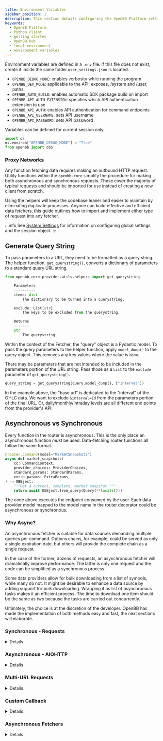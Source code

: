 ```yaml
---
title: Environment Variables
sidebar_position: 3
description: This section details configuring the OpenBB Platform settings and environment variables.
keywords:
  - OpenBB Platform
  - Python client
  - getting started
  - OpenBB Hub
  - local environment
  - environment variables
---
```



<HeadTitle title="User Settings & Environment Variables | OpenBB Platform Docs" />

Environment variables are defined in a `.env` file. If this file does not exist, create it inside the same folder `user_settings.json` is located.

- `OPENBB_DEBUG_MODE`: enables verbosity while running the program
- `OPENBB_DEV_MODE`: applicable to the API; exposes, /system and /user, paths.
- `OPENBB_AUTO_BUILD`: enables automatic SDK package build on import
- `OPENBB_API_AUTH_EXTENSION`: specifies which API authentication extension to use
- `OPENBB_API_AUTH`: enables API authentication for command endpoints
- `OPENBB_API_USERNAME`: sets API username
- `OPENBB_API_PASSWORD`: sets API password

Variables can be defined for current session only.

```python
import os
os.environ["OPENBB_DEBUG_MODE"] = "True"
from openbb import obb
```

### Proxy Networks

Any function fetching data requires making an outbound HTTP request. Utility functions within the `openbb-core` simplify the procedure for making both asynchronous and synchronous requests. These cover the majority of typical requests and should be imported for use instead of creating a new client from scratch.

Using the helpers will keep the codebase leaner and easier to maintain by eliminating duplicate processes. Anyone can build effective and efficient data fetchers, this guide outlines how to import and implement either type of request into any fetcher.

:::info
See [System Settings](/platform/settings/system_settings) for information on configuring global settings and the session object.
:::

## Generate Query String

To pass parameters to a URL, they need to be formatted as a query string. The helper function, `get_querystring()`, converts a dictionary of parameters to a standard query URL string.

```python
from openbb_core.provider.utils.helpers import get_querystring
```

```python
    Parameters
    ----------
    items: dict
        The dictionary to be turned into a querystring.

    exclude: List[str]
        The keys to be excluded from the querystring.

    Returns
    -------
    str
        The querystring.
```

Within the context of the Fetcher, the "query" object is a Pydantic model. To pass the query parameters to the helper function, apply `model_dump()` to the query object. This removes any key:values where the value is `None`.

There may be parameters that are not intended to be included in the parameters portion of the URL string. Pass those as a `List` to the `exclude` parameter of `get_querystring()`.

```python
query_string = get_querystring(query.model_dump(), ["interval"])
```

In the example above, the "base url" is dedicated to the "interval" of the OHLC data. We want to exclude `&interval=1d` from the parameters portion of the final URL. Or, daily/monthly/intraday levels are all different end points from the provider's API.

## Asynchronous vs Synchronous

Every function in the router is asynchronous. This is the only place an asynchronous function _must_ be used. Data-fetching router functions all follow the same format.

```python
@router.command(model="MarketSnapshots")
async def market_snapshots(
    cc: CommandContext,
    provider_choices: ProviderChoices,
    standard_params: StandardParams,
    extra_params: ExtraParams,
) -> OBBject:
    """Get a current, complete, market snapshot."""
    return await OBBject.from_query(Query(**locals()))
```

The code above executes the endpoint consumed by the user. Each data provider model mapped to the model name in the router decorator could be asynchronous or synchronous.

### Why Async?

An asynchronous fetcher is suitable for data sources demanding multiple queries per command. Options chains, for example, could be served as only a single expiration date, but others will provide the complete chain as a single request.

In the case of the former, dozens of requests, an asynchronous fetcher will dramatically improve performance. The latter is only one request and the code can be simplified as a synchronous process.

Some data providers allow for bulk downloading from a list of symbols, while many do not. It might be desirable to enhance a data source by adding support for bulk downloading. Wrapping it as list of asynchronous tasks makes it an efficient process. The time to download one item should be the same as two because the tasks are carried out concurrently.

Ultimately, the choice is at the discretion of the developer. OpenBB has made the implementation of both methods easy and fast, the next sections will elaborate.

### Synchronous - Requests

<details>
```python
from openbb_core.provider.utils import make_request
```

This function is an abstract helper to make requests from a URL with potential headers and parameters. It accepts `**kwargs` and returns a `requests.Response` object. If no headers are supplied, it will attempt to use a generic user-agent. Add headers as a dictionary to the `headers` parameter of the query.

All parameters of `requests.get` or `requests.post`are accessible and passed through as `**kwargs`.

```python

    Parameters
    ----------
    url : str
        Url to make the request to
    method : str, optional
        HTTP method to use.  Can be "GET" or "POST", by default "GET"
    timeout : int, optional
        Timeout in seconds, by default 10.  Can be overwritten by user setting, request_timeout

    Returns
    -------
    requests.Response
        Request response object

    Raises
    ------
    ValueError
        If invalid method is passed
```

</details>

### Asynchronous - AIOHTTP

<details>
Single-URL requests can be made asynchronously. The name of the function now starts with, `a`.

```python
from openbb_core.provider.utils.helpers import amake_request
```

This function uses the `aiohttp` client and accepts `kwargs`. It has a default callback function that assumes the content is `json`. No post-request object parsing is required, but this behaviour is overridden with the `response_callback` parameter.

```python
    Parameters
    ----------
    url : str
        Url to make the request to
    method : str, optional
        HTTP method to use.  Can be "GET" or "POST", by default "GET"
    timeout : int, optional
        Timeout in seconds, by default 10.  Can be overwritten by user setting, request_timeout
    response_callback : Callable[[ClientResponse, ClientSession], Awaitable[Union[dict, List[dict]]]], optional
        Async callback with response and session as arguments that returns the json, by default None
    session : ClientSession, optional
        Custom session to use for requests, by default None


    Returns
    -------
    Union[dict, List[dict]]
        Response json
```

:::tip
Don't forget to `await`!

```python
url = "https://someurlwithdata.profit"
response_json = await amake_requests(url)
```

Absent `await`, the response is a coroutine - a task waiting to be executed.

:::

</details>

### Multi-URL Requests

<details>
The helper function becomes plural, `amake_requests`, when fetching for a list of URLs. Under the hood, it is using `asyncio.gather` to perform the tasks concurrently. The same default callback function from `amake_request` exists, only here it appends the expected `json` output to a `List[Dict]`.

```python
from openbb_core.provider.utils.helpers import amake_requests
```

```python
    Parameters
    ----------
    urls : Union[str, List[str]]
        List of urls to make requests to
    method : Literal["GET", "POST"], optional
        HTTP method to use.  Can be "GET" or "POST", by default "GET"
    timeout : int, optional
        Timeout in seconds, by default 10.  Can be overwritten by user setting, request_timeout
    response_callback : Callable[[ClientResponse, ClientSession], Awaitable[Union[dict, List[dict]]]], optional
        Async callback with response and session as arguments that returns the json, by default None
    session : ClientSession, optional
        Custom session to use for requests, by default None

    Returns
    -------
    Union[dict, List[dict]]
        Response json
```

</details>

### Custom Callback

<details>
Customize the response parsing by creating a specific callback function. The example below is a method for converting CSV data to a dictionary and appending it to a list.

```python
from io import StringIO
from typing import Any
from pandas import DataFrame

results = []

async def response_callback(response, _: Any):
    """Callback for HTTP Client Response."""
    response = await response.text()
    data = DataFrame(StringIO(response), skiprows=2)
    results.append(data.to_dict("records"))
```

</details>

### Asynchronous Fetchers

<details>
When a Fetcher is asynchronous, the `extract_data` static method needs to be defined accordingly - `aextract_data` instead of `extract_data`.

```python
    @staticmethod
    async def aextract_data(
        query: SourceModelQueryParams,
        credentials: Optional[Dict[str, str]],
        **kwargs: Any,
    ) -> List[Dict]:
```

These helper functions simplify and standardize the majority of HTTP requests.

They are starting points for building or modifying data provider extensions, and they can also be imported as a standalone utility within any Python session.

</details>
